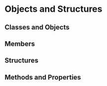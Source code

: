 # Objects and Structures

##	Classes and Objects

##	Members

##	Structures

## Methods and Properties
